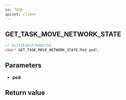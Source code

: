 ```yaml
---
ns: TASK
apiset: client
---
```

## GET_TASK_MOVE_NETWORK_STATE

```c
// 0x717E4D1F2048376D
char* GET_TASK_MOVE_NETWORK_STATE(Ped ped);
```


## Parameters
* **ped**:

## Return value